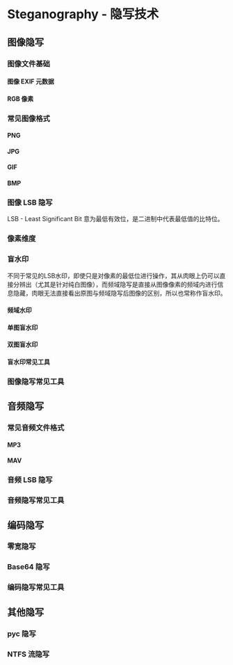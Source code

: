 # Steganography - 隐写技术

## 图像隐写

### 图像文件基础

#### 图像 EXIF 元数据

#### RGB 像素

### 常见图像格式

#### PNG

#### JPG

#### GIF

#### BMP

### 图像 LSB 隐写

LSB - Least Significant Bit 意为最低有效位，是二进制中代表最低值的比特位。

### 像素维度

### 盲水印

不同于常见的LSB水印，即使只是对像素的最低位进行操作，其从肉眼上仍可以直接分辨出（尤其是针对纯白图像），而频域隐写是直接从图像像素的频域内进行信息隐藏，肉眼无法直接看出原图与频域隐写后图像的区别，所以也常称作盲水印。

#### 频域水印

#### 单图盲水印

#### 双图盲水印

#### 盲水印常见工具

### 图像隐写常见工具

## 音频隐写

### 常见音频文件格式

#### MP3

#### MAV

### 音频 LSB 隐写

### 音频隐写常见工具

## 编码隐写

### 零宽隐写

### Base64 隐写

### 编码隐写常见工具

## 其他隐写

### pyc 隐写

### NTFS 流隐写
